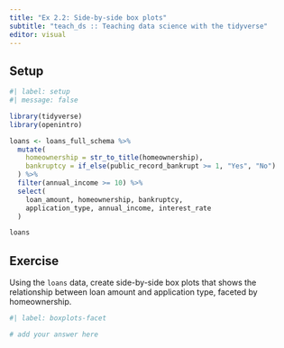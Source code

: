 ```yaml
---
title: "Ex 2.2: Side-by-side box plots"
subtitle: "teach_ds :: Teaching data science with the tidyverse"
editor: visual
---
```


## Setup

```r
#| label: setup
#| message: false

library(tidyverse)
library(openintro)

loans <- loans_full_schema %>%
  mutate(
    homeownership = str_to_title(homeownership), 
    bankruptcy = if_else(public_record_bankrupt >= 1, "Yes", "No")
  ) %>%
  filter(annual_income >= 10) %>%
  select(
    loan_amount, homeownership, bankruptcy,
    application_type, annual_income, interest_rate
  )

loans
```

## Exercise

Using the `loans` data, create side-by-side box plots that shows the relationship between loan amount and application type, faceted by homeownership.

```r
#| label: boxplots-facet

# add your answer here
```
